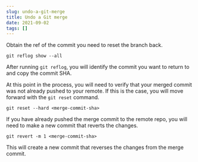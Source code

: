 ```yaml
---
slug: undo-a-git-merge
title: Undo a Git merge
date: 2021-09-02
tags: []
---
```

Obtain the ref of the commit you need to reset the branch back.

```
git reflog show --all
```

After running `git reflog`, you will identify the commit you want to return to and copy the commit SHA.

At this point in the process, you will need to verify that your merged commit was not already pushed to your remote. If this is the case, you will move forward with the `git reset` command.

```
git reset --hard <merge-commit-sha>
```

If you have already pushed the merge commit to the remote repo, you will need to make a new commit that reverts the changes.

```
git revert -m 1 <merge-commit-sha>
```

This will create a new commit that reverses the changes from the merge commit.